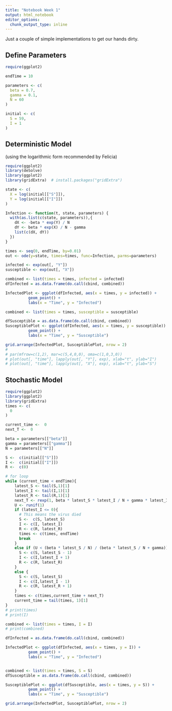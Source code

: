```yaml
---
title: "Notebook Week 1"
output: html_notebook
editor_options: 
  chunk_output_type: inline
---
```


Just a couple of simple implementations to get our hands dirty.

## Define Parameters

```r
require(ggplot2)

endTime = 10

parameters <- c(
  beta = 0.7,
  gamma = 0.1,
  N = 60
)

initial <- c(
  S = 59,
  I = 1
)
```

## Deterministic Model

(using the logarithmic form recommended by Felicia)

```r
require(ggplot2)
library(deSolve)
library(ggplot2)
library(gridExtra)  # install.packages("gridExtra")

state <- c(
  X = log(initial[["S"]]),
  Y = log(initial[["I"]])
)

Infection <- function(t, state, parameters) {
  with(as.list(c(state, parameters)),{
    dX <- -beta * exp(Y) / N
    dY <- beta * exp(X) / N - gamma
    list(c(dX, dY))
  })
}

times <- seq(0, endTime, by=0.01)
out <- ode(y=state, times=times, func=Infection, parms=parameters)

infected <- exp(out[, "Y"])
susceptible <- exp(out[, "X"])

combined <- list(times = times, infected = infected)
dfInfected = as.data.frame(do.call(cbind, combined))

InfectedPlot <- ggplot(dfInfected, aes(x = times, y = infected)) +
          geom_point() +
          labs(x = "Time", y = "Infected")

combined <- list(times = times, susceptible = susceptible)

dfSusceptible = as.data.frame(do.call(cbind, combined))
SusceptiblePlot <- ggplot(dfInfected, aes(x = times, y = susceptible)) +
          geom_point() +
          labs(x = "Time", y = "Susceptible")

grid.arrange(InfectedPlot, SusceptiblePlot, nrow = 2)
# 
# par(mfrow=c(1,2), mar=c(5,4,0,0), oma=c(1,0,3,0))
# plot(out[, "time"], lapply(out[, "Y"], exp), xlab="t", ylab="I")
# plot(out[, "time"], lapply(out[, "X"], exp), xlab="t", ylab="S")
```

## Stochastic Model

```r
require(ggplot2)
library(ggplot2)
library(gridExtra)
times <- c(
  0
)

current_time <-  0
next_T <-  0

beta = parameters[["beta"]]
gamma = parameters[["gamma"]]
N = parameters[["N"]]

S <-  c(initial[["S"]])
I <-  c(initial[["I"]])
R <-  c(0)

# for loop
while (current_time < endTime){
    latest_S <- tail(S,1)[1]
    latest_I <- tail(I,1)[1]
    latest_R <- tail(R,1)[1]
    next_T <- rexp(1, beta * latest_S * latest_I / N + gamma * latest_I)
    U <- runif(1)
    if (latest_I <= 0){
      # This means the virus died
      S <-  c(S, latest_S)
      I <- c(I, latest_I)
      R <- c(R, latest_R)
      times <- c(times, endTime)
      break
    }
    else if (U < (beta * latest_S / N) / (beta * latest_S / N + gamma)) {
      S <- c(S, latest_S - 1)
      I <- c(I,latest_I + 1)
      R <- c(R, latest_R)
    }
    else {
      S <- c(S, latest_S)
      I <- c(I,latest_I - 1)
      R <- c(R, latest_R + 1)
    }
    times <- c(times,current_time + next_T)
    current_time = tail(times, 1)[1]
}
# print(times)
# print(I)

combined <- list(times = times, I = I)
# print(combined)

dfInfected = as.data.frame(do.call(cbind, combined))

InfectedPlot <- ggplot(dfInfected, aes(x = times, y = I)) +
          geom_point() +
          labs(x = "Time", y = "Infected")


combined <- list(times = times, S = S)
dfSusceptible = as.data.frame(do.call(cbind, combined))

SusceptiblePlot <- ggplot(dfSusceptible, aes(x = times, y = S)) +
          geom_point() +
          labs(x = "Time", y = "Susceptible")

grid.arrange(InfectedPlot, SusceptiblePlot, nrow = 2)
```
